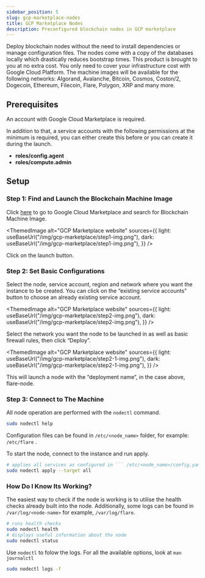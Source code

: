 ```yaml
---
sidebar_position: 5
slug: gcp-marketplace-nodes
title: GCP Marketplace Nodes
description: Preconfigured blockchain nodes in GCP marketplace
---
```



Deploy blockchain nodes without the need to install dependencies or manage configuration files. The nodes come with a copy of the databases locally which drastically reduces bootstrap times. This product is brought to you at no extra cost. You only need to cover your infrastructure cost with Google Cloud Platform. The machine images will be available for the following networks: Algorand, Avalanche, Bitcoin, Cosmos, Coston/2, Dogecoin, Ethereum, Filecoin, Flare, Polygon, XRP and many more.

## Prerequisites

An account with Google Cloud Marketplace is required.

In addition to that, a service accounts with the following permissions at the minimum is required, you can either create this before or you can create it during the launch.

- **roles/config.agent**
- **roles/compute.admin**

## Setup

### Step 1: Find and Launch the Blockchain Machine Image

Click [here](https://console.cloud.google.com/marketplace) to go to Google Cloud Marketplace and search for Blockchain Machine Image.

<ThemedImage
  alt="GCP Marketplace website"
  sources={{
    light: useBaseUrl("/img/gcp-marketplace/step1-img.png"),
    dark: useBaseUrl("/img/gcp-marketplace/step1-img.png"),
  }}
/>

Click on the launch button.

### Step 2: Set Basic Configurations

Select the node, service account, region and network where you want the instance to be created. You can click on the “existing service accounts” button to choose an already existing service account.

<ThemedImage
  alt="GCP Marketplace website"
  sources={{
    light: useBaseUrl("/img/gcp-marketplace/step2-img.png"),
    dark: useBaseUrl("/img/gcp-marketplace/step2-img.png"),
  }}
/>

Select the network you want the node to be launched in as well as basic firewall rules, then click “Deploy”.

<ThemedImage
  alt="GCP Marketplace website"
  sources={{
    light: useBaseUrl("/img/gcp-marketplace/step2-1-img.png"),
    dark: useBaseUrl("/img/gcp-marketplace/step2-1-img.png"),
  }}
/>

This will launch a node with the “deployment name”, in the case above, flare-node.

### Step 3: Connect to The Machine

All node operation are performed with the `nodectl` command.

```bash
sudo nodectl help
```

Configuration files can be found in `/etc/<node_name>` folder, for example: `/etc/flare` .

To start the node, connect to the instance and run apply.

````bash
# applies all services as configured in ``` /etc/<node_name>/config.yaml ```
sudo nodectl apply --target all
````

### How Do I Know Its Working?

The easiest way to check if the node is working is to utilise the health checks already built into the node. Additionally, some logs can be found in `/var/log/<node-name>` for example, `/var/log/flare`.

```bash
# runs health checks
sudo nodectl health
# displays useful information about the node
sudo nodectl status
```

Use `nodectl` to folow the logs. For all the available options, look at `man journalctl`

```bash
sudo nodectl logs -f
```

